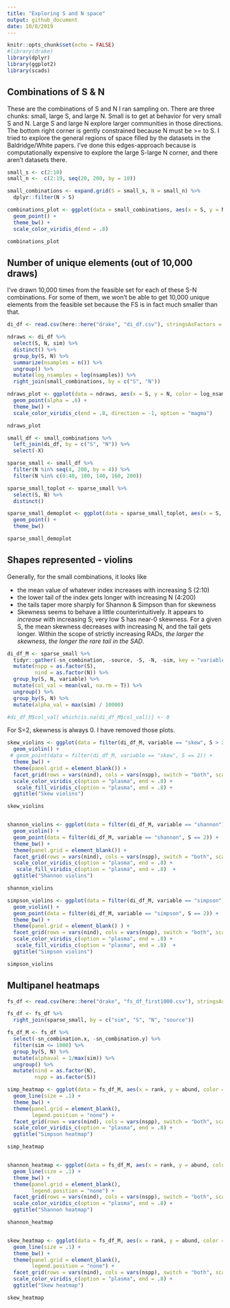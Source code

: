 ```yaml
---
title: "Exploring S and N space"
output: github_document
date: 10/8/2019
---
```


```r
knitr::opts_chunk$set(echo = FALSE)
#library(drake)
library(dplyr)
library(ggplot2)
library(scads)
```

## Combinations of S & N

These are the combinations of S and N I ran sampling on. There are three chunks: small, large S, and large N. Small is to get at behavior for very small S and N. Large S and large N explore larger communities in those directions. The bottom right corner is gently constrained because N must be >= to S. I tried to explore the general regions of space filled by the datasets in the Baldridge/White papers. I've done this edges-approach because is computationally expensive to explore the large S-large N corner, and there aren't datasets there. 

```r

small_s <- c(2:10)
small_n <-  c(2:19, seq(20, 200, by = 10))

small_combinations <- expand.grid(S = small_s, N = small_n) %>%
  dplyr::filter(N > S)

combinations_plot <- ggplot(data = small_combinations, aes(x = S, y = N)) +
  geom_point() +
  theme_bw() +
  scale_color_viridis_d(end = .8)

combinations_plot

```


## Number of unique elements (out of 10,000 draws)

I've drawn 10,000 times from the feasible set for each of these S-N combinations. For some of them, we won't be able to get 10,000 unique elements from the feasible set because the FS is in fact much smaller than that. 

```r
di_df <- read.csv(here::here("drake", "di_df.csv"), stringsAsFactors = F)

ndraws <- di_df %>%
  select(S, N, sim) %>%
  distinct() %>%
  group_by(S, N) %>%
  summarize(nsamples = n()) %>%
  ungroup() %>%
  mutate(log_nsamples = log(nsamples)) %>%
  right_join(small_combinations, by = c("S", "N"))

ndraws_plot <- ggplot(data = ndraws, aes(x = S, y = N, color = log_nsamples)) +
  geom_point(alpha = .6) +
  theme_bw() +
  scale_color_viridis_c(end = .8, direction = -1, option = "magma")

ndraws_plot


```

```r

small_df <- small_combinations %>%
  left_join(di_df, by = c("S", "N")) %>%
  select(-X)

sparse_small <- small_df %>%
  filter(N %in% seq(4, 200, by = 4)) %>%
  filter(N %in% c(0:40, 100, 140, 160, 200))

sparse_small_toplot <- sparse_small %>%
  select(S, N) %>%
  distinct()

sparse_small_demoplot <- ggplot(data = sparse_small_toplot, aes(x = S, y = N)) +
  geom_point() +
  theme_bw()

sparse_small_demoplot

```

## Shapes represented - violins

Generally, for the small combinations, it looks like

* the mean value of whatever index increases with increasing S (2:10)
* the lower tail of the index gets longer with increasing N (4:200)
* the tails taper more sharply for Shannon & Simpson than for skewness
* Skewness seems to behave a little counterintuitively. It appears to _increase_ with increasing S; very low S has near-0 skewness. For a given S, the mean skewness decreases with increasing N, and the tail gets longer. Within the scope of strictly increasing RADs, *the larger the skewness, the longer the rare tail in the SAD*. 

```r

di_df_M <- sparse_small %>%
  tidyr::gather(-sn_combination, -source, -S, -N, -sim, key = "variable", value = "val") %>%
  mutate(nspp = as.factor(S),
         nind = as.factor(N)) %>%
  group_by(S, N, variable) %>%
  mutate(col_val = mean(val, na.rm = T)) %>%
  ungroup() %>%
  group_by(S, N) %>%
  mutate(alpha_val = max(sim) / 10000)

#di_df_M$col_val[ which(is.na(di_df_M$col_val))] <- 0

```

For S=2, skewness is always 0. I have removed those plots.

```r

skew_violins <- ggplot(data = filter(di_df_M, variable == "skew", S > 2), aes(x = 0, y = val, color = col_val, fill = col_val, alpha = alpha_val)) +
  geom_violin() +
 # geom_point(data = filter(di_df_M, variable == "skew", S == 2)) +
  theme_bw() +
  theme(panel.grid = element_blank()) +
  facet_grid(rows = vars(nind), cols = vars(nspp), switch = "both", scales = "fixed", as.table = F) +
  scale_color_viridis_c(option = "plasma", end = .8) +
   scale_fill_viridis_c(option = "plasma", end = .8) +
  ggtitle("Skew violins")

skew_violins


shannon_violins <- ggplot(data = filter(di_df_M, variable == "shannon"), aes(x = 0, y = val, color = col_val, fill = col_val, alpha = alpha_val)) +
  geom_violin() +
  geom_point(data = filter(di_df_M, variable == "shannon", S == 2)) +
  theme_bw() +
  theme(panel.grid = element_blank()) +
  facet_grid(rows = vars(nind), cols = vars(nspp), switch = "both", scales = "fixed", as.table = F) +
  scale_color_viridis_c(option = "plasma", end = .8) +
   scale_fill_viridis_c(option = "plasma", end = .8)  +
  ggtitle("Shannon violins")

shannon_violins

simpson_violins <- ggplot(data = filter(di_df_M, variable == "simpson"), aes(x = 0, y = val, color = col_val, fill = col_val, alpha = alpha_val)) +
  geom_violin() +
  geom_point(data = filter(di_df_M, variable == "simpson", S == 2)) +
  theme_bw() +
  theme(panel.grid = element_blank() ) +
  facet_grid(rows = vars(nind), cols = vars(nspp), switch = "both", scales = "fixed", as.table = F) +
  scale_color_viridis_c(option = "plasma", end = .8) +
   scale_fill_viridis_c(option = "plasma", end = .8)  +
  ggtitle("Simpson violins")

simpson_violins

```

## Multipanel heatmaps

```r

fs_df <- read.csv(here::here("drake", "fs_df_first1000.csv"), stringsAsFactors = F)

fs_df <- fs_df %>%
  right_join(sparse_small, by = c("sim", "S", "N", "source"))

fs_df_M <- fs_df %>%
  select(-sn_combination.x, -sn_combination.y) %>%
  filter(sim <= 1000) %>%
  group_by(S, N) %>%
  mutate(alphaval = 1/max(sim)) %>%
  ungroup() %>%
  mutate(nind = as.factor(N),
         nspp = as.factor(S))

```

```r


simp_heatmap <- ggplot(data = fs_df_M, aes(x = rank, y = abund, color = simpson, group = sim, alpha = alphaval)) +
  geom_line(size = .1) +
  theme_bw() +
  theme(panel.grid = element_blank(),
        legend.position = "none") +
  facet_grid(rows = vars(nind), cols = vars(nspp), switch = "both", scales = "free", as.table = F) +
  scale_color_viridis_c(option = "plasma", end = .8) +
  ggtitle("Simpson heatmap")

simp_heatmap


shannon_heatmap <- ggplot(data = fs_df_M, aes(x = rank, y = abund, color = shannon, group = sim, alpha = alphaval)) +
  geom_line(size = .1) +
  theme_bw() +
  theme(panel.grid = element_blank(),
        legend.position = "none") +
  facet_grid(rows = vars(nind), cols = vars(nspp), switch = "both", scales = "free", as.table = F) +
  scale_color_viridis_c(option = "plasma", end = .8) +
  ggtitle("Shannon heatmap")

shannon_heatmap


skew_heatmap <- ggplot(data = fs_df_M, aes(x = rank, y = abund, color = skew, group = sim, alpha = alphaval)) +
  geom_line(size = .1) +
  theme_bw() +
  theme(panel.grid = element_blank(),
        legend.position = "none") +
  facet_grid(rows = vars(nind), cols = vars(nspp), switch = "both", scales = "free", as.table = F) +
  scale_color_viridis_c(option = "plasma", end = .8) +
  ggtitle("Skew heatmap")

skew_heatmap

```